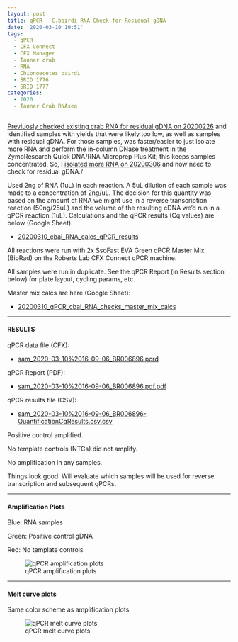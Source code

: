 ```yaml
---
layout: post
title: qPCR - C.bairdi RNA Check for Residual gDNA
date: '2020-03-10 10:51'
tags:
  - qPCR
  - CFX Connect
  - CFX Manager
  - Tanner crab
  - RNA
  - Chionoecetes bairdi
  - SRID 1776
  - SRID 1777
categories:
  - 2020
  - Tanner Crab RNAseq
---
```

[Previuosly checked existing crab RNA for residual gDNA on 20200226](https://robertslab.github.io/sams-notebook/posts/2020/2020-02-26-qPCR-C.bairdi-RNA-Check-for-Residual-gDNA.html) and identified samples with yields that were likely too low, as well as samples with residual gDNA. For those samples, was faster/easier to just isolate more RNA and perform the in-column DNase treatment in the ZymoResearch Quick DNA/RNA Microprep Plus Kit; this keeps samples concentrated. So, I [isolated more RNA on 20200306](https://robertslab.github.io/sams-notebook/2020/03/06/RNA-Isolation-and-Quantification-C.bairdi-RNA-from-Hemolymph-Pellets-in-RNAlater.html) and now need to check for residual gDNA./


Used 2ng of RNA (1uL) in each reaction. A 5uL dilution of each sample was made to a concentration of 2ng/uL. The decision for this quantity was based on the amount of RNA we might use in a reverse transcription reaction (50ng/25uL) and the volume of the resulting cDNA we'd run in a qPCR reaction (1uL). Calculations and the qPCR results (Cq values) are below (Google Sheet).

- [20200310_cbai_RNA_calcs_qPCR_results](https://docs.google.com/spreadsheets/d/1R1X8q4m6n7ciAX6XdbJhjeEDmjYiGYyk7qYFe-Ctmxg/edit?usp=sharing)

All reactions were run with 2x SsoFast EVA Green qPCR Master Mix (BioRad) on the Roberts Lab CFX Connect qPCR machine.

All samples were run in duplicate. See the qPCR Report (in Results section below) for plate layout, cycling params, etc.

Master mix calcs are here (Google Sheet):

- [20200310_qPCR_cbai_RNA_checks_master_mix_calcs](https://docs.google.com/spreadsheets/d/1-_87xlKNmltCmaPOA8cQfDMvAXwYIeS2E-Es0MQgao8/edit?usp=sharing)


---

#### RESULTS

qPCR data file (CFX):

- [sam_2020-03-10%2016-09-06_BR006896.pcrd](https://owl.fish.washington.edu/scaphapoda/qPCR_data/cfx_connect_data/sam_2020-03-10%2016-09-06_BR006896.pcrd)

qPCR Report (PDF):

- [sam_2020-03-10%2016-09-06_BR006896.pdf.pdf](https://owl.fish.washington.edu/Athaliana/qPCR_data/qPCR_reports/sam_2020-03-10%2016-09-06_BR006896.pdf)

qPCR results file (CSV):

- [sam_2020-03-10%2016-09-06_BR006896-QuantificationCqResults.csv.csv](https://owl.fish.washington.edu/Athaliana/qPCR_data/sam_2020-03-10%2016-09-06_BR006896-QuantificationCqResults.csv)


Positive control amplified.

No template controls (NTCs) did not amplify.

No amplification in any samples.

Things look good. Will evaluate which samples will be used for reverse transcription and subsequent qPCRs.

---

#### Amplification Plots

Blue: RNA samples

Green: Positive control gDNA

Red: No template controls


![qPCR amplification plots](https://owl.fish.washington.edu/Athaliana/qPCR_data/sam_2020-03-10%2016-09-06_amp_plots.png)


---

#### Melt curve plots

Same color scheme as amplification plots

![qPCR melt curve plots](https://owl.fish.washington.edu/Athaliana/qPCR_data/sam_2020-03-10%2016-09-06_melt_plots.png)
